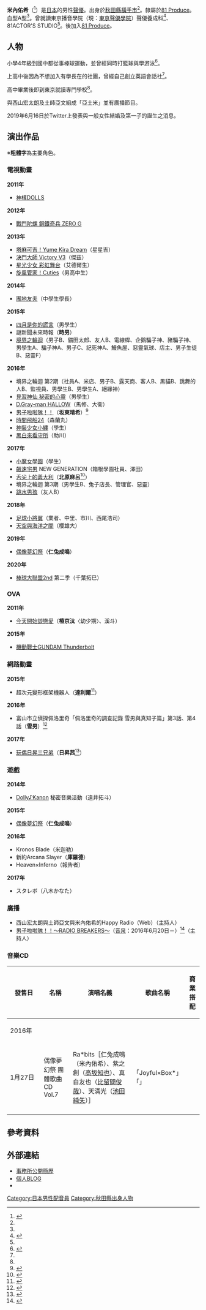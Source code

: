 {{配音員
|姓名 = 米內佑希
|類型 = 
|圖片 = 
|圖片尺寸 = 
|圖片簡介 = 
|原名 = 
|外文名 = 米内佑希
|外文 = 日文
|羅馬拼音 =
|英文名 = 
|暱稱 = 
|其他藝名 = 
|國籍 =
|民族 =
|籍貫 = 
|性別 = [[男性|男性]]
|配偶= 
|出生地= {{JPN}}[[秋田縣|秋田縣]][[橫手市|橫手市]]<ref name="81produce">{{Cite web|url=http://www.81produce.co.jp/list.cgi?man+7541027303120|title=米內佑希：所屬俳優：81produce|publisher=81produce|accessdate=2016-07-27|archive-url=https://web.archive.org/web/20160807073739/http://www.81produce.co.jp/list.cgi?man+7541027303120|archive-date=2016-08-07|dead-url=yes}}</ref>
|出身地= 
|血型= 
|生年= 1989
|生月= 12
|生日= 23
|歿年= 
|歿月= 
|歿日=
|身高 = 
|逝世日期 = 
|逝世地點 = 
|職業 = 
|三圍 = 
|教育程度 = 
|宗教信仰 =
|兒女 = 
|父母 = 
|出道作 = 
|代表作 = 
|活動時期 = 
|活躍年代 = 
|唱片公司 =
|所屬 = [[81_Produce|81 Produce]]
|網站 = 
|相關團體 =
|module={{Japanese|embed=yes|japanese=米内 佑希|kana=よない ゆうき|romaji=Yonai Yūki}}
}}
'''米內佑希'''（{{bd|1989年|12月23日|catIdx=Yonai Yuuki}}<ref name="profile">{{Cite web|url=http://profile.ameba.jp/say2you/|title=よなーーーいのプロフィール|publisher=Ameba|accessdate=2016-07-27}}</ref>）是[[日本|日本]]的男性[[聲優|聲優]]。出身於[[秋田縣|秋田縣]][[橫手市|橫手市]]<ref name="81produce" />。隸屬於[[81_Produce|81 Produce]]。血型A型<ref name="profile" />。曾就讀東京播音學院（現：[[東京聲優學院|東京聲優學院]]）聲優養成科<ref>{{Cite web|url=http://www.tmaa.ac.jp/tma/pc/audition-graduate.html#6|title=卒業生紹介|publisher=東京聲優學院|accessdate=2016-05-21|archive-url=https://web.archive.org/web/20160617055338/http://www.tmaa.ac.jp/tma/pc/audition-graduate.html#6|archive-date=2016-06-17|dead-url=yes}}</ref>、81ACTOR'S STUDIO<ref name="profile" />。後加入[[81_Produce|81 Produce]]。

== 人物 ==
小學4年級到國中都從事棒球運動，並曾經同時打籃球與學游泳<ref name="profile2">{{Cite web|url=http://ameblo.jp/say2you/entry-12144965822.html|title=新年度を迎える全ての人へ|publisher=Ameba|accessdate=2016-07-27}}</ref>。

上高中後因為不想加入有學長在的社團，曾經自己創立英語會話社<ref name="profile2" />。

高中畢業後即到東京就讀專門學校<ref name="profile2" />。

與西山宏太朗及土師亞文組成「亞土米」並有廣播節目。

2019年6月16日於Twitter上發表與一般女性結婚及第一子的誕生之消息。

== 演出作品 ==
※'''粗體字'''為主要角色。
=== 電視動畫 ===
'''2011年'''
* [[神樣DOLLS|神樣DOLLS]]
'''2012年'''
* [[戰鬥陀螺_鋼鐵奇兵_ZERO_G|戰鬥陀螺 鋼鐵奇兵 ZERO G]]
'''2013年'''
* [[塔麻可吉|塔麻可吉！Yume Kira Dream]]（星星吉）
* [[決鬥大師|決鬥大師 Victory V3]]（傑茲）
* [[星光少女_彩虹舞台|星光少女 彩虹舞台]]（艾德爾生）
* [[旋風管家_(動畫)|旋風管家！Cuties]]（男高中生）
'''2014年'''
* [[團地友夫|團地友夫]]（中學生學長）
'''2015年'''
* [[四月是你的謊言|四月是你的謊言]]（男學生）
* 謎新聞未來時報（'''時男'''）
* [[境界之輪迴|境界之輪迴]]（男子B、貓田太郎、友人B、電線桿、企鵝騙子神、豬騙子神、男學生A、騙子神A、男子C、記死神A、鰻魚屋、惡靈氣球、店主、男子生徒B、惡靈F）
'''2016年'''
* 境界之輪迴 第2期（社員A、米店、男子B、露天商、客人B、黑貓B、跳舞的人B、監視員、男學生B、男學生A、絕緣神）
* [[見習神仙_秘密的心靈|見習神仙 秘密的心靈]]（男學生）
* [[D.Gray-man|D.Gray-man HALLOW]]（馬修、大衛）
* [[男子啦啦隊！！|男子啦啦隊！！]]（'''坂東晴希'''）<ref>{{Cite web|url=http://www.cheer-boys.com/staff/|publisher=アニメ『チア男子!!』|title=STAFF&CAST|accessdate=2016-07-27}}</ref>
* [[時間飛船24|時間飛船24]]（森蘭丸）
* [[神裝少女小纏|神裝少女小纏]]（學生）
* [[黑白來看守所|黑白來看守所]]（助川）
'''2017年'''
* [[小魔女學園|小魔女學園]]（學生）
* [[飆速宅男|飆速宅男]] NEW GENERATION（箱根學園社員、澤田）
* [[舌尖上的義大利|舌尖上的義大利]]（'''北原麻呂'''<ref>{{Cite web|work=アニメ【ピアシェ〜私のイタリアン〜】公式サイト|url=http://piace-anime.com/staff-cast/|title=スタッフ&キャスト|accessdate=2016-10-21}}</ref>）
* 境界之輪迴 第3期（男學生B、兔子店長、管理官、惡靈）
* [[跳水男孩|跳水男孩]]（友人B）
'''2018年'''
* [[足球小將翼|足球小將翼]]（業者、中里、市川、西尾浩司）
* [[天空與海洋之間|天空與海洋之間]]（櫻雄大）
'''2019年'''
* [[偶像夢幻祭|偶像夢幻祭]]（'''仁兔成鳴'''）
'''2020年'''
*[[棒球大聯盟2nd|棒球大聯盟2nd]] 第二季（千葉拓巳）

=== OVA ===
'''2011年'''
* [[今天開始談戀愛|今天開始談戀愛]]（'''椿京汰'''〈幼少期〉、溪斗）
'''2015年'''
* [[機動戰士GUNDAM_Thunderbolt|機動戰士GUNDAM Thunderbolt]]

=== 網路動畫 ===
'''2015年'''
* 超次元變形框架機器人（'''達利爾'''<ref>{{Cite web|url=https://www.youtube.com/watch?v=6_LfcEHdoUA|title=アニメ　超次元変形フレームロボ |publisher=[[Bandai|Bandai]]|accessdate=2016-04-14}}</ref>）
'''2016年'''
* 富山市立偵探佩洛里奇「佩洛里奇的調查記錄 雪男與真知子篇」第3話、第4話（'''雪男'''）<ref>{{Cite web|url=http://perorich-toyama.com/report/|title=「富山市立探偵ペロリッチ」公式サイト|accessdate=2016-05-12}}</ref>
'''2017年'''
* [[玩偶日昇三兄弟|玩偶日昇三兄弟]]（'''日昇茜'''<ref>{{Cite web|work=ぬいぬい日昇三兄弟公式サイト|url=http://hinoborisankyoudai.com/story/|title=ストーリー&キャラクター|accessdate=2017-04-20}}</ref>）

=== 遊戲 ===
'''2014年'''
* [[Dolly♪Kanon|Dolly♪Kanon]] 秘密音樂活動（遠井拓斗）
'''2015年'''
* [[偶像夢幻祭|偶像夢幻祭]]（'''仁兔成鳴'''）
'''2016年'''
* Kronos Blade（米迦勒）
* 新約Arcana Slayer（'''庫羅德'''）
* Heaven×Inferno（報告者）
'''2017年'''
* スタレボ（八木かなた）

=== 廣播 ===
* 西山宏太朗與土師亞文與米內佑希的Happy Radio（Web）（主持人）
* [[男子啦啦隊！！|男子啦啦隊！！〜RADIO BREAKERS〜]]（[[音泉|音泉]]：2016年6月20日－）<ref>{{Cite web |url=http://www.cheer-boys.com/archives/536/ |title=WEBラジオ「チア男子!!～RADIO BREAKERS～」配信決定！ |publisher=TVアニメ「チア男子!!」公式サイト |date=2016-06-10 |accessdate=2016-06-16 |archive-url=https://web.archive.org/web/20160617062232/http://www.cheer-boys.com/archives/536/ |archive-date=2016-06-17 |dead-url=yes }}</ref>（主持人）

=== 音樂CD ===
{| class="wikitable" style="font-size:small"
! style="width:4.5em"|發售日 !! 名稱 !! 演唱名義 !! 歌曲名稱 !! 商業搭配
|-
!colspan="5"|2016年
|-
| 1月27日 || 偶像夢幻祭 團體歌曲CD Vol.7
| Ra*bits［仁兔成鳴（米內佑希）、紫之創（[[高坂知也|高坂知也]]）、真白友也（[[比留間俊哉|比留間俊哉]]）、天滿光（[[池田純矢|池田純矢]]）］
| 「Joyful×Box*」<br />「{{lang|ja|野うさぎマーチ♪}}」
|
|-
|}

== 參考資料 ==
{{Reflist|2}}

== 外部連結 ==
* [https://web.archive.org/web/20160807073739/http://www.81produce.co.jp/list.cgi?man+7541027303120 事務所公開簡歷]{{ja icon}}
* [http://ameblo.jp/ge-mudaisukiseiyu/ 個人BLOG] {{Wayback|url=http://ameblo.jp/ge-mudaisukiseiyu/ |date=20160704161938 }}{{ja icon}}
* {{Twitter|471yuki}}{{ja icon}}

{{81 Produce}}
{{DEFAULTSORT:Yonai Yuuki}}
[[Category:日本男性配音員|Category:日本男性配音員]]
[[Category:秋田縣出身人物|Category:秋田縣出身人物]]